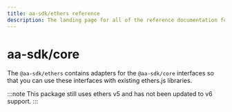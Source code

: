 ```yaml
---
title: aa-sdk/ethers reference
description: The landing page for all of the reference documentation for @aa-sdk/ethers
---
```


# aa-sdk/core

The `@aa-sdk/ethers` contains adapters for the `@aa-sdk/core` interfaces so that you can use these interfaces with existing ethers.js libraries.

:::note
This package still uses ethers v5 and has not been updated to v6 support.
:::
